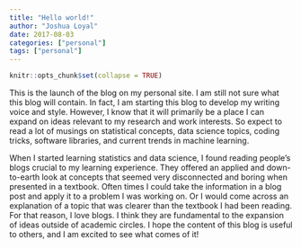 ```yaml
---
title: "Hello world!"
author: "Joshua Loyal"
date: 2017-08-03
categories: ["personal"]
tags: ["personal"]
---
```


```r
knitr::opts_chunk$set(collapse = TRUE)
```
This is the launch of the blog on my personal site. I am still not sure what this blog will contain. In fact, I am starting this blog to develop my writing voice and style. However, I know that it will primarily be a place I can expand on ideas relevant to my research and work interests. So expect to read a lot of musings on statistical concepts, data science topics, coding tricks, software libraries, and current trends in machine learning.

When I started learning statistics and data science, I found reading people’s blogs crucial to my learning experience. They offered an applied and down-to-earth look at concepts that seemed very disconnected and boring when presented in a textbook. Often times I could take the information in a blog post and apply it to a problem I was working on. Or I would come across an explanation of a topic that was clearer than the textbook I had been reading. For that reason, I love blogs. I think they are fundamental to the expansion of ideas outside of academic circles. I hope the content of this blog is useful to others, and I am excited to see what comes of it!
